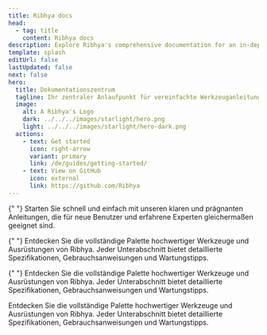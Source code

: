 ```yaml
---
title: Ribhya docs
head:
  - tag: title
    content: Ribhya docs
description: Explore Ribhya's comprehensive documentation for an in-depth look at our premium tools and construction services.
template: splash
editUrl: false
lastUpdated: false
next: false
hero:
  title: Dokumentationszentrum
  tagline: Ihr zentraler Anlaufpunkt für vereinfachte Werkzeuganleitungen, detaillierte Service-Dokumentationen und Projektunterstützung.
  image:
    alt: A Ribhya's Logo
    dark: ../../../images/starlight/hero.png
    light: ../../../images/starlight/hero-dark.png
  actions:
    - text: Get started
      icon: right-arrow
      variant: primary
      link: /de/guides/getting-started/
    - text: View on GitHub
      icon: external
      link: https://github.com/Ribhya
---
```



<CardGrid stagger>

{" "}
<Card title="Schnellstartanleitungen" icon="document">
  Starten Sie schnell und einfach mit unseren klaren und prägnanten Anleitungen,
  die für neue Benutzer und erfahrene Experten gleichermaßen geeignet sind.
</Card>

{" "}
<Card title="Werkzeuge & Ausrüstung" icon="seti:eslint">
  Entdecken Sie die vollständige Palette hochwertiger Werkzeuge und Ausrüstungen
  von Ribhya. Jeder Unterabschnitt bietet detaillierte Spezifikationen,
  Gebrauchsanweisungen und Wartungstipps.
</Card>

{" "}
<Card title="Bauleistungen" icon="seti:puppet">
  Entdecken Sie die vollständige Palette hochwertiger Werkzeuge und Ausrüstungen
  von Ribhya. Jeder Unterabschnitt bietet detaillierte Spezifikationen,
  Gebrauchsanweisungen und Wartungstipps.
</Card>

   <Card title="Erweiterte Themen" icon="seti:terraform">
    Entdecken Sie die vollständige Palette hochwertiger Werkzeuge und Ausrüstungen von Ribhya. Jeder Unterabschnitt bietet detaillierte Spezifikationen, Gebrauchsanweisungen und Wartungstipps.
  </Card>
</CardGrid>
